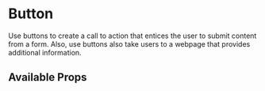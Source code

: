 

<Meta title="Components/Button/Intro" component={Button} />

# Button

Use buttons to create a call to action that entices the user to submit content from a form. Also, use buttons also take users to a webpage that provides additional information.

## Available Props

<ArgsTable component="Button" />
